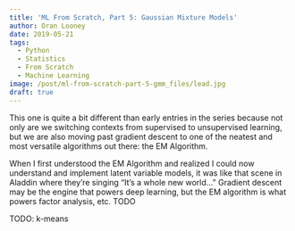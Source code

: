 ```yaml
---
title: 'ML From Scratch, Part 5: Gaussian Mixture Models'
author: Oran Looney
date: 2019-05-21
tags:
  - Python
  - Statistics
  - From Scratch
  - Machine Learning
image: /post/ml-from-scratch-part-5-gmm_files/lead.jpg
draft: true
---
```


This one is quite a bit different than early entries in the series
because not only are we switching contexts from supervised to
unsupervised learning, but we are also moving past gradient
descent to one of the neatest and most versatile algorithms
out there: the EM Algorithm. 

When I first understood the EM Algorithm and realized I could
now understand and implement latent variable models, it was
like that scene in Aladdin where they're singing "It's a whole new world..."
Gradient descent may be the engine that powers deep learning,
but the EM algorithm is what powers factor analysis, etc. TODO

TODO: k-means

[EM]: https://en.wikipedia.org/wiki/Expectation%E2%80%93maximization_algorithm
